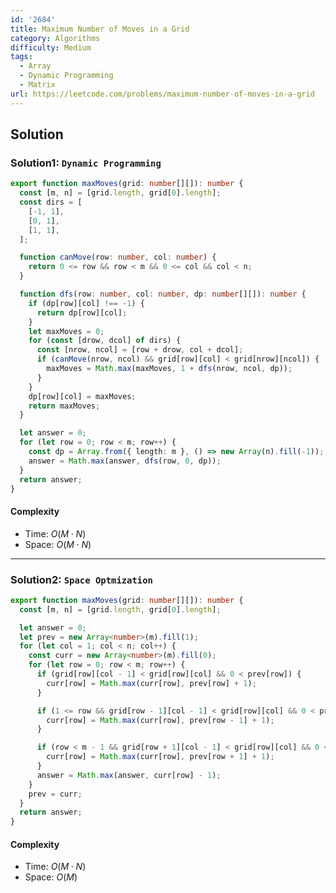 ```yaml
---
id: '2684'
title: Maximum Number of Moves in a Grid
category: Algorithms
difficulty: Medium
tags:
  - Array
  - Dynamic Programming
  - Matrix
url: https://leetcode.com/problems/maximum-number-of-moves-in-a-grid
---
```


## Solution

### Solution1: `Dynamic Programming`

```typescript filename="solution.ts" copy
export function maxMoves(grid: number[][]): number {
  const [m, n] = [grid.length, grid[0].length];
  const dirs = [
    [-1, 1],
    [0, 1],
    [1, 1],
  ];

  function canMove(row: number, col: number) {
    return 0 <= row && row < m && 0 <= col && col < n;
  }

  function dfs(row: number, col: number, dp: number[][]): number {
    if (dp[row][col] !== -1) {
      return dp[row][col];
    }
    let maxMoves = 0;
    for (const [drow, dcol] of dirs) {
      const [nrow, ncol] = [row + drow, col + dcol];
      if (canMove(nrow, ncol) && grid[row][col] < grid[nrow][ncol]) {
        maxMoves = Math.max(maxMoves, 1 + dfs(nrow, ncol, dp));
      }
    }
    dp[row][col] = maxMoves;
    return maxMoves;
  }

  let answer = 0;
  for (let row = 0; row < m; row++) {
    const dp = Array.from({ length: m }, () => new Array(n).fill(-1));
    answer = Math.max(answer, dfs(row, 0, dp));
  }
  return answer;
}
```

#### Complexity

- Time: $O(M \cdot N)$
- Space: $O(M \cdot N)$

---

### Solution2: `Space Optmization`

```typescript filename="solution.ts" copy
export function maxMoves(grid: number[][]): number {
  const [m, n] = [grid.length, grid[0].length];

  let answer = 0;
  let prev = new Array<number>(m).fill(1);
  for (let col = 1; col < n; col++) {
    const curr = new Array<number>(m).fill(0);
    for (let row = 0; row < m; row++) {
      if (grid[row][col - 1] < grid[row][col] && 0 < prev[row]) {
        curr[row] = Math.max(curr[row], prev[row] + 1);
      }

      if (1 <= row && grid[row - 1][col - 1] < grid[row][col] && 0 < prev[row - 1]) {
        curr[row] = Math.max(curr[row], prev[row - 1] + 1);
      }

      if (row < m - 1 && grid[row + 1][col - 1] < grid[row][col] && 0 < prev[row + 1]) {
        curr[row] = Math.max(curr[row], prev[row + 1] + 1);
      }
      answer = Math.max(answer, curr[row] - 1);
    }
    prev = curr;
  }
  return answer;
}
```

#### Complexity

- Time: $O(M \cdot N)$
- Space: $O(M)$
